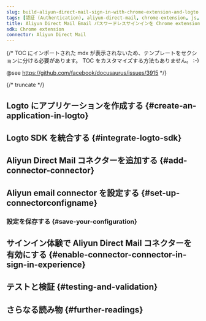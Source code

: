 ```yaml
---
slug: build-aliyun-direct-mail-sign-in-with-chrome-extension-and-logto
tags: [認証 (Authentication), aliyun-direct-mail, chrome-extension, js, パスワードレスサインイン, サインイン, ログイン]
title: Aliyun Direct Mail Email パスワードレスサインインを Chrome extension で構築する方法
sdk: Chrome extension
connector: Aliyun Direct Mail
---
```


{/*
  TOC にインポートされた mdx が表示されないため、テンプレートをセクションに分ける必要があります。
  TOC をカスタマイズする方法もありません。 :-)

  @see https://github.com/facebook/docusaurus/issues/3915
*/}



{/* truncate */}

<Intro connector={connector} sdk="Chrome extension" link="https://developer.chrome.com/docs/extensions" />

## Logto にアプリケーションを作成する \{#create-an-application-in-logto}

<CreateApplication type="シングルページアプリケーション" framework="Chrome extension" />

## Logto SDK を統合する \{#integrate-logto-sdk}

<IntegrateSdk />

## Aliyun Direct Mail コネクターを追加する \{#add-connector-connector}

<AddPasswordlessConnector
  connector={connector}
  connectorType="Email"
  passwordlessSignUpIdentifier="メールアドレス"
/>

## Aliyun email connector を設定する \{#set-up-connectorconfigname}

<ConnectorGuide />

### 設定を保存する \{#save-your-configuration}

<SaveYourConfiguration connector={connector} />

## サインイン体験で Aliyun Direct Mail コネクターを有効にする \{#enable-connector-connector-in-sign-in-experience}

<EnablePasswordlessConnector
  connectorType="Email"
  passwordlessSignUpIdentifier="メールアドレス"
/>

## テストと検証 \{#testing-and-validation}

<TestingAndValidation connector={connector} sdk="Chrome extension" />

## さらなる読み物 \{#further-readings}

<FurtherReadings />
